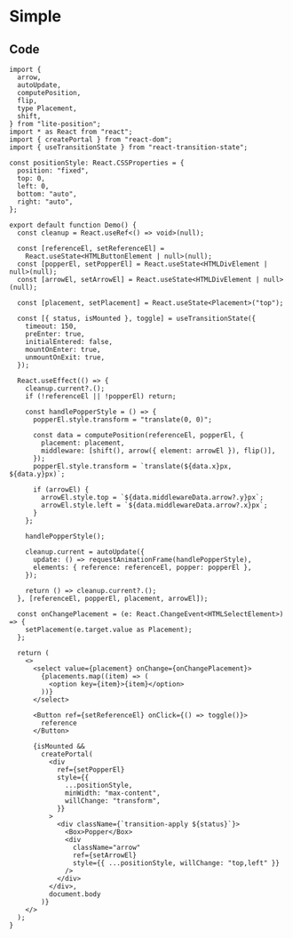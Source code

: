 
<Meta title="Simple" />

# Simple

<Simple />

## Code

```tsx
import {
  arrow,
  autoUpdate,
  computePosition,
  flip,
  type Placement,
  shift,
} from "lite-position";
import * as React from "react";
import { createPortal } from "react-dom";
import { useTransitionState } from "react-transition-state";

const positionStyle: React.CSSProperties = {
  position: "fixed",
  top: 0,
  left: 0,
  bottom: "auto",
  right: "auto",
};

export default function Demo() {
  const cleanup = React.useRef<() => void>(null);

  const [referenceEl, setReferenceEl] =
    React.useState<HTMLButtonElement | null>(null);
  const [popperEl, setPopperEl] = React.useState<HTMLDivElement | null>(null);
  const [arrowEl, setArrowEl] = React.useState<HTMLDivElement | null>(null);

  const [placement, setPlacement] = React.useState<Placement>("top");

  const [{ status, isMounted }, toggle] = useTransitionState({
    timeout: 150,
    preEnter: true,
    initialEntered: false,
    mountOnEnter: true,
    unmountOnExit: true,
  });

  React.useEffect(() => {
    cleanup.current?.();
    if (!referenceEl || !popperEl) return;

    const handlePopperStyle = () => {
      popperEl.style.transform = "translate(0, 0)";

      const data = computePosition(referenceEl, popperEl, {
        placement: placement,
        middleware: [shift(), arrow({ element: arrowEl }), flip()],
      });
      popperEl.style.transform = `translate(${data.x}px, ${data.y}px)`;

      if (arrowEl) {
        arrowEl.style.top = `${data.middlewareData.arrow?.y}px`;
        arrowEl.style.left = `${data.middlewareData.arrow?.x}px`;
      }
    };

    handlePopperStyle();

    cleanup.current = autoUpdate({
      update: () => requestAnimationFrame(handlePopperStyle),
      elements: { reference: referenceEl, popper: popperEl },
    });

    return () => cleanup.current?.();
  }, [referenceEl, popperEl, placement, arrowEl]);

  const onChangePlacement = (e: React.ChangeEvent<HTMLSelectElement>) => {
    setPlacement(e.target.value as Placement);
  };

  return (
    <>
      <select value={placement} onChange={onChangePlacement}>
        {placements.map((item) => (
          <option key={item}>{item}</option>
        ))}
      </select>

      <Button ref={setReferenceEl} onClick={() => toggle()}>
        reference
      </Button>

      {isMounted &&
        createPortal(
          <div
            ref={setPopperEl}
            style={{
              ...positionStyle,
              minWidth: "max-content",
              willChange: "transform",
            }}
          >
            <div className={`transition-apply ${status}`}>
              <Box>Popper</Box>
              <div
                className="arrow"
                ref={setArrowEl}
                style={{ ...positionStyle, willChange: "top,left" }}
              />
            </div>
          </div>,
          document.body
        )}
    </>
  );
}
```
